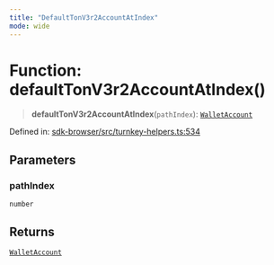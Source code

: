 ```yaml
---
title: "DefaultTonV3r2AccountAtIndex"
mode: wide
---
```

  
# Function: defaultTonV3r2AccountAtIndex()

> **defaultTonV3r2AccountAtIndex**(`pathIndex`): [`WalletAccount`](../WalletAccount/readme)

Defined in: [sdk-browser/src/turnkey-helpers.ts:534](https://github.com/tkhq/sdk/blob/d88b5e1f9a6cca8e54e61f8a127aa90fcebeaa2e/packages/sdk-browser/src/turnkey-helpers.ts#L534)

## Parameters

### pathIndex

`number`

## Returns

[`WalletAccount`](../WalletAccount/readme)
